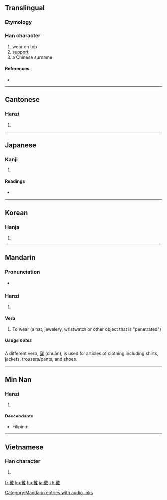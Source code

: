 ==Translingual==

===Etymology===
{{Han compound|異|𢦔|c1=s|c2=p|ls=psc}}

===Han character===
{{Han char|rn=62|rad=戈|as=14|sn=18|four=4385<sub>0</sub>|canj=十戈田廿金 (JIWTC)|ids=⿻⿱[[十]][[異]][[戈]]}}

# wear on top
# [[support]]
# a Chinese surname

====References====
* {{Han ref|kx=0414.250|dkj=11685|dj=0758.170|hdz=21413.090|uh=6234|ud=25140|bh=C0B9|bd=49337}}

----

==Cantonese==

===Hanzi===
{{yue-hanzi|jyut=|y=daai3}}

# {{defn|Cantonese|sort=戈14}}

----

==Japanese==

===Kanji===
{{ja-kanji|grade=|rs=戈14}}

# {{defn|Japanese|sort=戈14}}

====Readings====
* {{ja-readings|on=[[たい]] (tai)|kun=[[いただく]] (itadaku)}}

----

==Korean==

===Hanja===
{{ko-hanja|hangeul=대|eumhun=|rv=dae|mr=tae|y=tay}}

# {{defn|Korean|sort=戈14}}

----

==Mandarin==

===Pronunciation===
* {{audio|zh-dài.ogg|audio}}

===Hanzi===
{{cmn-hanzi|pin=[[dài]] ([[dai4]])|wg=tai<sup>4</sup>}}

# {{defn|Mandarin|sort=戈14}}

====Verb====
#To wear (a hat, jewelery, wristwatch or other object that is "penetrated")

=====Usage notes=====
A different verb, [[穿]] (chuān), is used for articles of clothing including shirts, jackets, trousers/pants, and shoes.

[[Category:Mandarin entries with audio links]]

----

==Min Nan==

===Hanzi===
{{nan-hanzi}}

# {{defn|Min Nan}}

====Descendants====
* {{context|Hokkien dialect}} Filipino: {{l|fil|Ty}}

----

==Vietnamese==

===Han character===
{{vi-hantu|[[đái]], [[dải]], [[trải]]|rs=戈14}}

# {{defn|Vietnamese|sort=戈14}}

[[fr:戴]]
[[ko:戴]]
[[hu:戴]]
[[ja:戴]]
[[zh:戴]]